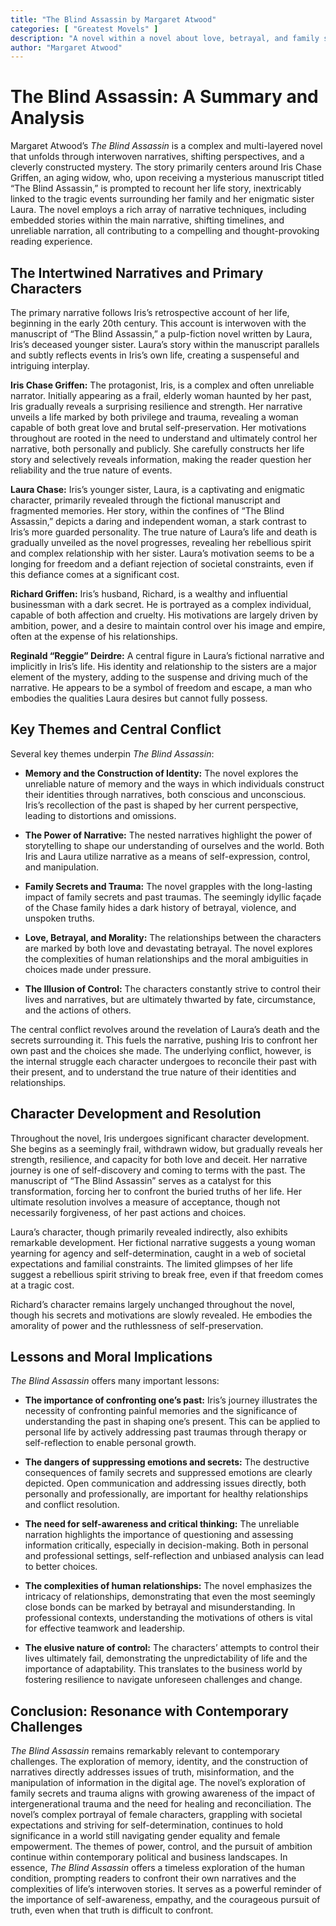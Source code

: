 ```yaml
---
title: "The Blind Assassin by Margaret Atwood"
categories: [ "Greatest Movels" ]
description: "A novel within a novel about love, betrayal, and family secrets."
author: "Margaret Atwood"
---
```

# The Blind Assassin: A Summary and Analysis

Margaret Atwood's *The Blind Assassin* is a complex and multi-layered novel that unfolds through interwoven narratives, shifting perspectives, and a cleverly constructed mystery. The story primarily centers around Iris Chase Griffen, an aging widow, who, upon receiving a mysterious manuscript titled "The Blind Assassin," is prompted to recount her life story, inextricably linked to the tragic events surrounding her family and her enigmatic sister Laura. The novel employs a rich array of narrative techniques, including embedded stories within the main narrative, shifting timelines, and unreliable narration, all contributing to a compelling and thought-provoking reading experience.

## The Intertwined Narratives and Primary Characters

The primary narrative follows Iris's retrospective account of her life, beginning in the early 20th century.  This account is interwoven with the manuscript of "The Blind Assassin," a pulp-fiction novel written by Laura, Iris's deceased younger sister.  Laura's story within the manuscript parallels and subtly reflects events in Iris's own life, creating a suspenseful and intriguing interplay.

**Iris Chase Griffen:** The protagonist, Iris, is a complex and often unreliable narrator.  Initially appearing as a frail, elderly woman haunted by her past, Iris gradually reveals a surprising resilience and strength. Her narrative unveils a life marked by both privilege and trauma, revealing a woman capable of both great love and brutal self-preservation. Her motivations throughout are rooted in the need to understand and ultimately control her narrative, both personally and publicly. She carefully constructs her life story and selectively reveals information, making the reader question her reliability and the true nature of events.

**Laura Chase:** Iris's younger sister, Laura, is a captivating and enigmatic character, primarily revealed through the fictional manuscript and fragmented memories.  Her story, within the confines of "The Blind Assassin," depicts a daring and independent woman, a stark contrast to Iris's more guarded personality. The true nature of Laura's life and death is gradually unveiled as the novel progresses, revealing her rebellious spirit and complex relationship with her sister.  Laura's motivation seems to be a longing for freedom and a defiant rejection of societal constraints, even if this defiance comes at a significant cost.

**Richard Griffen:** Iris's husband, Richard, is a wealthy and influential businessman with a dark secret.  He is portrayed as a complex individual, capable of both affection and cruelty.  His motivations are largely driven by ambition, power, and a desire to maintain control over his image and empire, often at the expense of his relationships.

**Reginald "Reggie" Deirdre:**  A central figure in Laura's fictional narrative and implicitly in Iris's life. His identity and relationship to the sisters are a major element of the mystery, adding to the suspense and driving much of the narrative.  He appears to be a symbol of freedom and escape, a man who embodies the qualities Laura desires but cannot fully possess.

## Key Themes and Central Conflict

Several key themes underpin *The Blind Assassin*:

* **Memory and the Construction of Identity:** The novel explores the unreliable nature of memory and the ways in which individuals construct their identities through narratives, both conscious and unconscious. Iris's recollection of the past is shaped by her current perspective, leading to distortions and omissions.

* **The Power of Narrative:** The nested narratives highlight the power of storytelling to shape our understanding of ourselves and the world.  Both Iris and Laura utilize narrative as a means of self-expression, control, and manipulation.

* **Family Secrets and Trauma:**  The novel grapples with the long-lasting impact of family secrets and past traumas.  The seemingly idyllic façade of the Chase family hides a dark history of betrayal, violence, and unspoken truths.

* **Love, Betrayal, and Morality:** The relationships between the characters are marked by both love and devastating betrayal. The novel explores the complexities of human relationships and the moral ambiguities in choices made under pressure.

* **The Illusion of Control:**  The characters constantly strive to control their lives and narratives, but are ultimately thwarted by fate, circumstance, and the actions of others.

The central conflict revolves around the revelation of Laura's death and the secrets surrounding it. This fuels the narrative, pushing Iris to confront her own past and the choices she made. The underlying conflict, however, is the internal struggle each character undergoes to reconcile their past with their present, and to understand the true nature of their identities and relationships.


## Character Development and Resolution

Throughout the novel, Iris undergoes significant character development.  She begins as a seemingly frail, withdrawn widow, but gradually reveals her strength, resilience, and capacity for both love and deceit.  Her narrative journey is one of self-discovery and coming to terms with the past.  The manuscript of "The Blind Assassin" serves as a catalyst for this transformation, forcing her to confront the buried truths of her life.  Her ultimate resolution involves a measure of acceptance, though not necessarily forgiveness, of her past actions and choices.

Laura's character, though primarily revealed indirectly, also exhibits remarkable development. Her fictional narrative suggests a young woman yearning for agency and self-determination, caught in a web of societal expectations and familial constraints.  The limited glimpses of her life suggest a rebellious spirit striving to break free, even if that freedom comes at a tragic cost.

Richard's character remains largely unchanged throughout the novel, though his secrets and motivations are slowly revealed.  He embodies the amorality of power and the ruthlessness of self-preservation.

## Lessons and Moral Implications

*The Blind Assassin* offers many important lessons:

* **The importance of confronting one's past:** Iris's journey illustrates the necessity of confronting painful memories and the significance of understanding the past in shaping one's present. This can be applied to personal life by actively addressing past traumas through therapy or self-reflection to enable personal growth.

* **The dangers of suppressing emotions and secrets:** The destructive consequences of family secrets and suppressed emotions are clearly depicted. Open communication and addressing issues directly, both personally and professionally, are important for healthy relationships and conflict resolution.

* **The need for self-awareness and critical thinking:** The unreliable narration highlights the importance of questioning and assessing information critically, especially in decision-making. Both in personal and professional settings, self-reflection and unbiased analysis can lead to better choices.

* **The complexities of human relationships:** The novel emphasizes the intricacy of relationships, demonstrating that even the most seemingly close bonds can be marked by betrayal and misunderstanding. In professional contexts, understanding the motivations of others is vital for effective teamwork and leadership.

* **The elusive nature of control:** The characters' attempts to control their lives ultimately fail, demonstrating the unpredictability of life and the importance of adaptability. This translates to the business world by fostering resilience to navigate unforeseen challenges and change.


## Conclusion: Resonance with Contemporary Challenges

*The Blind Assassin* remains remarkably relevant to contemporary challenges. The exploration of memory, identity, and the construction of narratives directly addresses issues of truth, misinformation, and the manipulation of information in the digital age. The novel’s exploration of family secrets and trauma aligns with growing awareness of the impact of intergenerational trauma and the need for healing and reconciliation. The novel’s complex portrayal of female characters, grappling with societal expectations and striving for self-determination, continues to hold significance in a world still navigating gender equality and female empowerment. The themes of power, control, and the pursuit of ambition continue within contemporary political and business landscapes. In essence, *The Blind Assassin* offers a timeless exploration of the human condition, prompting readers to confront their own narratives and the complexities of life's interwoven stories. It serves as a powerful reminder of the importance of self-awareness, empathy, and the courageous pursuit of truth, even when that truth is difficult to confront.

